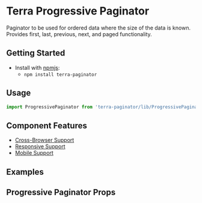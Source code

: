 


<Badge />

# Terra Progressive Paginator

Paginator to be used for ordered data where the size of the data is known. Provides first, last, previous, next, and paged functionality.

## Getting Started

- Install with [npmjs](https://www.npmjs.com):
  - `npm install terra-paginator`

## Usage

```jsx
import ProgressivePaginator from 'terra-paginator/lib/ProgressivePaginator';
```

## Component Features

* [Cross-Browser Support](https://engineering.cerner.com/terra-ui/about/terra-ui/component-standards#cross-browser-support)
* [Responsive Support](https://engineering.cerner.com/terra-ui/about/terra-ui/component-standards#responsive-support)
* [Mobile Support](https://engineering.cerner.com/terra-ui/about/terra-ui/component-standards#mobile-support)

## Examples
<ProgressivePaginatorExample />
<ProgressivePaginatorWithoutTotalCountExample />

## Progressive Paginator Props
<ProgressivePaginatorPropsTable />
